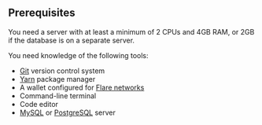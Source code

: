 ## Prerequisites

You need a server with at least a minimum of 2 CPUs and 4GB RAM, or 2GB if the database is on a separate server.

You need knowledge of the following tools:

- [Git](https://git-scm.com/) version control system
- [Yarn](https://yarnpkg.com/) package manager
- A wallet configured for [Flare networks](https://dev.flare.network/network/overview)
- Command-line terminal
- Code editor
- [MySQL](https://dev.mysql.com/doc/) or [PostgreSQL](https://www.postgresql.org/) server
